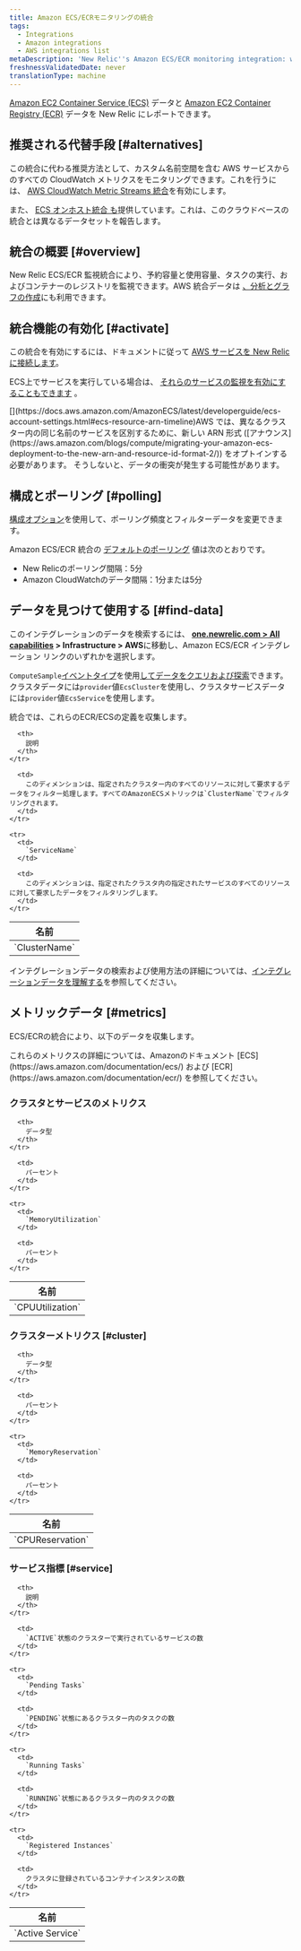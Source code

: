 ```yaml
---
title: Amazon ECS/ECRモニタリングの統合
tags:
  - Integrations
  - Amazon integrations
  - AWS integrations list
metaDescription: 'New Relic''s Amazon ECS/ECR monitoring integration: what data it reports, and how to enable it.'
freshnessValidatedDate: never
translationType: machine
---
```


[Amazon EC2 Container Service (ECS)](https://aws.amazon.com/documentation/ecs/) データと [Amazon EC2 Container Registry (ECR)](http://docs.aws.amazon.com/AmazonECR/latest/userguide/Registries.html) データを New Relic にレポートできます。

## 推奨される代替手段 [#alternatives]

この統合に代わる推奨方法として、カスタム名前空間を含む AWS サービスからのすべての CloudWatch メトリクスをモニタリングできます。これを行うには、 [AWS CloudWatch Metric Streams 統合](/docs/infrastructure/amazon-integrations/aws-integrations-list/aws-metric-stream)を有効にします。

また、 [ECS オンホスト統合 も](/docs/integrations/elastic-container-service-integration/get-started/introduction-amazon-ecs-integration)提供しています。これは、このクラウドベースの統合とは異なるデータセットを報告します。

## 統合の概要 [#overview]

New Relic ECS/ECR 監視統合により、予約容量と使用容量、タスクの実行、およびコンテナーのレジストリを監視できます。AWS 統合データは [、分析とグラフの作成](/docs/infrastructure/infrastructure-integrations/getting-started/connect-aws-integrations-infrastructure#insights)にも利用できます。

## 統合機能の有効化 [#activate]

この統合を有効にするには、ドキュメントに従って [AWS サービスを New Relic に接続します](/docs/infrastructure/infrastructure-integrations/getting-started/connect-aws-integrations-infrastructure)。

ECS上でサービスを実行している場合は、 [それらのサービスの監視を有効にすることもできます](/docs/integrations/host-integrations/host-integrations-list/monitor-services-running-amazon-ecs) 。

<Callout variant="important">
  [](https://docs.aws.amazon.com/AmazonECS/latest/developerguide/ecs-account-settings.html#ecs-resource-arn-timeline)AWS では、異なるクラスター内の同じ名前のサービスを区別するために、新しい ARN 形式 ([アナウンス](https://aws.amazon.com/blogs/compute/migrating-your-amazon-ecs-deployment-to-the-new-arn-and-resource-id-format-2/)) をオプトインする必要があります。 そうしないと、データの衝突が発生する可能性があります。
</Callout>

## 構成とポーリング [#polling]

[構成オプション](/docs/integrations/new-relic-integrations/getting-started/configure-polling-frequency-data-collection-cloud-integrations)を使用して、ポーリング頻度とフィルターデータを変更できます。

Amazon ECS/ECR 統合の [デフォルトのポーリング](/docs/infrastructure/amazon-integrations/aws-integrations-list/aws-polling-intervals-infrastructure-integrations) 値は次のとおりです。

* New Relicのポーリング間隔：5分
* Amazon CloudWatchのデータ間隔：1分または5分

## データを見つけて使用する [#find-data]

このインテグレーションのデータを検索するには、 <DNT>**[one.newrelic.com > All capabilities](https://one.newrelic.com/all-capabilities) > Infrastructure > AWS**</DNT>に移動し、Amazon ECS/ECR インテグレーション リンクのいずれかを選択します。

`ComputeSample`[イベントタイプ](/docs/data-apis/understand-data/new-relic-data-types/#event-data)を使用[してデータをクエリおよび探索](/docs/using-new-relic/data/understand-data/query-new-relic-data)できます。クラスタデータには`provider`値`EcsCluster`を使用し、クラスタサービスデータには`provider`値`EcsService`を使用します。

統合では、これらのECR/ECSの定義を収集します。

<table>
  <thead>
    <tr>
      <th style={{ width: "240px" }}>
        名前
      </th>

      <th>
        説明
      </th>
    </tr>
  </thead>

  <tbody>
    <tr>
      <td>
        `ClusterName`
      </td>

      <td>
        このディメンションは、指定されたクラスター内のすべてのリソースに対して要求するデータをフィルター処理します。すべてのAmazonECSメトリックは`ClusterName`でフィルタリングされます。
      </td>
    </tr>

    <tr>
      <td>
        `ServiceName`
      </td>

      <td>
        このディメンションは、指定されたクラスタ内の指定されたサービスのすべてのリソースに対して要求したデータをフィルタリングします。
      </td>
    </tr>
  </tbody>
</table>

インテグレーションデータの検索および使用方法の詳細については、[インテグレーションデータを理解する](/docs/infrastructure/integrations/find-use-infrastructure-integration-data)を参照してください。

## メトリックデータ [#metrics]

ECS/ECRの統合により、以下のデータを収集します。

<Callout variant="tip">
  これらのメトリクスの詳細については、Amazonのドキュメント [ECS](https://aws.amazon.com/documentation/ecs/) および [ECR](https://aws.amazon.com/documentation/ecr/) を参照してください。
</Callout>

### クラスタとサービスのメトリクス

<table>
  <thead>
    <tr>
      <th style={{ width: "285" }}>
        名前
      </th>

      <th>
        データ型
      </th>
    </tr>
  </thead>

  <tbody>
    <tr>
      <td>
        `CPUUtilization`
      </td>

      <td>
        パーセント
      </td>
    </tr>

    <tr>
      <td>
        `MemoryUtilization`
      </td>

      <td>
        パーセント
      </td>
    </tr>
  </tbody>
</table>

### クラスターメトリクス [#cluster]

<table>
  <thead>
    <tr>
      <th style={{ width: "285" }}>
        名前
      </th>

      <th>
        データ型
      </th>
    </tr>
  </thead>

  <tbody>
    <tr>
      <td>
        `CPUReservation`
      </td>

      <td>
        パーセント
      </td>
    </tr>

    <tr>
      <td>
        `MemoryReservation`
      </td>

      <td>
        パーセント
      </td>
    </tr>
  </tbody>
</table>

### サービス指標 [#service]

<table>
  <thead>
    <tr>
      <th style={{ width: "285" }}>
        名前
      </th>

      <th>
        説明
      </th>
    </tr>
  </thead>

  <tbody>
    <tr>
      <td>
        `Active Service`
      </td>

      <td>
        `ACTIVE`状態のクラスターで実行されているサービスの数
      </td>
    </tr>

    <tr>
      <td>
        `Pending Tasks`
      </td>

      <td>
        `PENDING`状態にあるクラスター内のタスクの数
      </td>
    </tr>

    <tr>
      <td>
        `Running Tasks`
      </td>

      <td>
        `RUNNING`状態にあるクラスター内のタスクの数
      </td>
    </tr>

    <tr>
      <td>
        `Registered Instances`
      </td>

      <td>
        クラスタに登録されているコンテナインスタンスの数
      </td>
    </tr>
  </tbody>
</table>